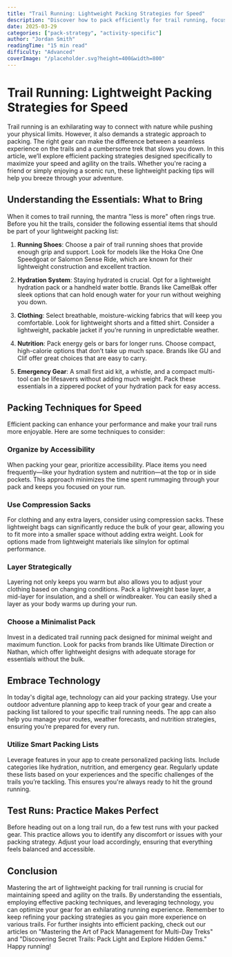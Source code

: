 ```yaml
---
title: "Trail Running: Lightweight Packing Strategies for Speed"
description: "Discover how to pack efficiently for trail running, focusing on lightweight strategies that maximize speed and agility."
date: 2025-03-29
categories: ["pack-strategy", "activity-specific"]
author: "Jordan Smith"
readingTime: "15 min read"
difficulty: "Advanced"
coverImage: "/placeholder.svg?height=400&width=800"
---
```


# Trail Running: Lightweight Packing Strategies for Speed

Trail running is an exhilarating way to connect with nature while pushing your physical limits. However, it also demands a strategic approach to packing. The right gear can make the difference between a seamless experience on the trails and a cumbersome trek that slows you down. In this article, we’ll explore efficient packing strategies designed specifically to maximize your speed and agility on the trails. Whether you're racing a friend or simply enjoying a scenic run, these lightweight packing tips will help you breeze through your adventure.

## Understanding the Essentials: What to Bring

When it comes to trail running, the mantra "less is more" often rings true. Before you hit the trails, consider the following essential items that should be part of your lightweight packing list:

1. **Running Shoes**: Choose a pair of trail running shoes that provide enough grip and support. Look for models like the Hoka One One Speedgoat or Salomon Sense Ride, which are known for their lightweight construction and excellent traction.

2. **Hydration System**: Staying hydrated is crucial. Opt for a lightweight hydration pack or a handheld water bottle. Brands like CamelBak offer sleek options that can hold enough water for your run without weighing you down.

3. **Clothing**: Select breathable, moisture-wicking fabrics that will keep you comfortable. Look for lightweight shorts and a fitted shirt. Consider a lightweight, packable jacket if you’re running in unpredictable weather.

4. **Nutrition**: Pack energy gels or bars for longer runs. Choose compact, high-calorie options that don’t take up much space. Brands like GU and Clif offer great choices that are easy to carry.

5. **Emergency Gear**: A small first aid kit, a whistle, and a compact multi-tool can be lifesavers without adding much weight. Pack these essentials in a zippered pocket of your hydration pack for easy access.

## Packing Techniques for Speed

Efficient packing can enhance your performance and make your trail runs more enjoyable. Here are some techniques to consider:

### Organize by Accessibility

When packing your gear, prioritize accessibility. Place items you need frequently—like your hydration system and nutrition—at the top or in side pockets. This approach minimizes the time spent rummaging through your pack and keeps you focused on your run.

### Use Compression Sacks

For clothing and any extra layers, consider using compression sacks. These lightweight bags can significantly reduce the bulk of your gear, allowing you to fit more into a smaller space without adding extra weight. Look for options made from lightweight materials like silnylon for optimal performance.

### Layer Strategically

Layering not only keeps you warm but also allows you to adjust your clothing based on changing conditions. Pack a lightweight base layer, a mid-layer for insulation, and a shell or windbreaker. You can easily shed a layer as your body warms up during your run.

### Choose a Minimalist Pack

Invest in a dedicated trail running pack designed for minimal weight and maximum function. Look for packs from brands like Ultimate Direction or Nathan, which offer lightweight designs with adequate storage for essentials without the bulk.

## Embrace Technology

In today's digital age, technology can aid your packing strategy. Use your outdoor adventure planning app to keep track of your gear and create a packing list tailored to your specific trail running needs. The app can also help you manage your routes, weather forecasts, and nutrition strategies, ensuring you’re prepared for every run.

### Utilize Smart Packing Lists

Leverage features in your app to create personalized packing lists. Include categories like hydration, nutrition, and emergency gear. Regularly update these lists based on your experiences and the specific challenges of the trails you’re tackling. This ensures you're always ready to hit the ground running.

## Test Runs: Practice Makes Perfect

Before heading out on a long trail run, do a few test runs with your packed gear. This practice allows you to identify any discomfort or issues with your packing strategy. Adjust your load accordingly, ensuring that everything feels balanced and accessible.

## Conclusion

Mastering the art of lightweight packing for trail running is crucial for maintaining speed and agility on the trails. By understanding the essentials, employing effective packing techniques, and leveraging technology, you can optimize your gear for an exhilarating running experience. Remember to keep refining your packing strategies as you gain more experience on various trails. For further insights into efficient packing, check out our articles on "Mastering the Art of Pack Management for Multi-Day Treks" and "Discovering Secret Trails: Pack Light and Explore Hidden Gems." Happy running!